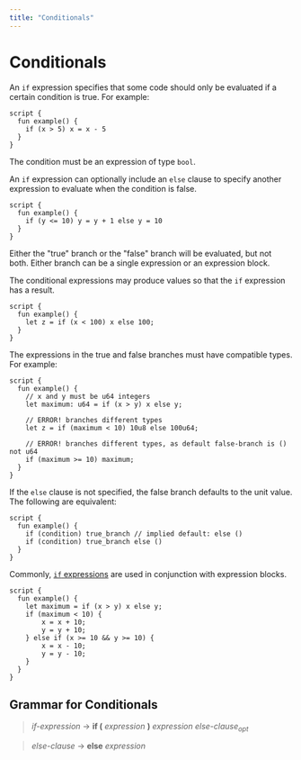 ```yaml
---
title: "Conditionals"
---
```




# Conditionals

An `if` expression specifies that some code should only be evaluated if a certain condition is true. For example:

```move
script {
  fun example() {
    if (x > 5) x = x - 5
  }
}
```

The condition must be an expression of type `bool`.

An `if` expression can optionally include an `else` clause to specify another expression to evaluate when the condition is false.

```move
script {
  fun example() {
    if (y <= 10) y = y + 1 else y = 10
  }
}
```

Either the "true" branch or the "false" branch will be evaluated, but not both. Either branch can be a single expression or an expression block.

The conditional expressions may produce values so that the `if` expression has a result.

```move
script {
  fun example() {
    let z = if (x < 100) x else 100;
  }
}
```

The expressions in the true and false branches must have compatible types. For example:

```move
script {
  fun example() {
    // x and y must be u64 integers
    let maximum: u64 = if (x > y) x else y;

    // ERROR! branches different types
    let z = if (maximum < 10) 10u8 else 100u64;

    // ERROR! branches different types, as default false-branch is () not u64
    if (maximum >= 10) maximum;
  }
}
```

If the `else` clause is not specified, the false branch defaults to the unit value. The following are equivalent:

```move
script {
  fun example() {
    if (condition) true_branch // implied default: else ()
    if (condition) true_branch else ()
  }
}
```

Commonly, [`if` expressions](conditionals.mdx) are used in conjunction with expression blocks.

```move
script {
  fun example() {
    let maximum = if (x > y) x else y;
    if (maximum < 10) {
        x = x + 10;
        y = y + 10;
    } else if (x >= 10 && y >= 10) {
        x = x - 10;
        y = y - 10;
    }
  }
}

```

## Grammar for Conditionals

> _if-expression_ → **if (** _expression_ **)** _expression_ _else-clause_<sub>_opt_</sub>

> _else-clause_ → **else** _expression_
